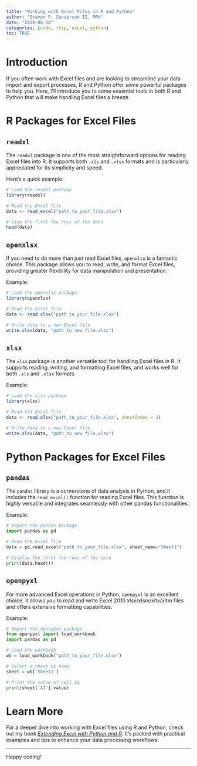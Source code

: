 ```yaml
---
title: "Working with Excel Files in R and Python"
author: "Steven P. Sanderson II, MPH"
date: "2024-06-14"
categories: [code, rtip, excel, python]
toc: TRUE
---
```


# Introduction

If you often work with Excel files and are looking to streamline your data import and export processes, R and Python offer some powerful packages to help you. Here, I’ll introduce you to some essential tools in both R and Python that will make handling Excel files a breeze.

# R Packages for Excel Files

## `readxl`

The `readxl` package is one of the most straightforward options for reading Excel files into R. It supports both `.xls` and `.xlsx` formats and is particularly appreciated for its simplicity and speed.

Here’s a quick example:

```r
# Load the readxl package
library(readxl)

# Read the Excel file
data <- read_excel("path_to_your_file.xlsx")

# View the first few rows of the data
head(data)
```

## `openxlsx`

If you need to do more than just read Excel files, `openxlsx` is a fantastic choice. This package allows you to read, write, and format Excel files, providing greater flexibility for data manipulation and presentation.

Example:

```r
# Load the openxlsx package
library(openxlsx)

# Read the Excel file
data <- read.xlsx("path_to_your_file.xlsx")

# Write data to a new Excel file
write.xlsx(data, "path_to_new_file.xlsx")
```

## `xlsx`

The `xlsx` package is another versatile tool for handling Excel files in R. It supports reading, writing, and formatting Excel files, and works well for both `.xls` and `.xlsx` formats.

Example:

```r
# Load the xlsx package
library(xlsx)

# Read the Excel file
data <- read.xlsx("path_to_your_file.xlsx", sheetIndex = 1)

# Write data to a new Excel file
write.xlsx(data, "path_to_new_file.xlsx")
```

# Python Packages for Excel Files

## `pandas`

The `pandas` library is a cornerstone of data analysis in Python, and it includes the `read_excel()` function for reading Excel files. This function is highly versatile and integrates seamlessly with other pandas functionalities.

Example:

```python
# Import the pandas package
import pandas as pd

# Read the Excel file
data = pd.read_excel("path_to_your_file.xlsx", sheet_name="Sheet1")

# Display the first few rows of the data
print(data.head())
```

## `openpyxl`

For more advanced Excel operations in Python, `openpyxl` is an excellent choice. It allows you to read and write Excel 2010 xlsx/xlsm/xltx/xltm files and offers extensive formatting capabilities.

Example:

```python
# Import the openpyxl package
from openpyxl import load_workbook
import pandas as pd

# Load the workbook
wb = load_workbook("path_to_your_file.xlsx")

# Select a sheet by name
sheet = wb['Sheet1']

# Print the value of cell A1
print(sheet['A1'].value)
```

# Learn More

For a deeper dive into working with Excel files using R and Python, check out my book [*Extending Excel with Python and R*](https://packt.link/oTyZJ). It’s packed with practical examples and tips to enhance your data processing workflows.

---

Happy coding!